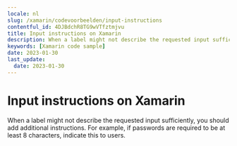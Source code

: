 ```yaml
---
locale: nl
slug: /xamarin/codevoorbeelden/input-instructions
contentful_id: 4DJBdchR8TG9wVTfztmjvu
title: Input instructions on Xamarin
description: When a label might not describe the requested input sufficiently, you should add additional instructions.
keywords: [Xamarin code sample]
date: 2023-01-30
last_update:
  date: 2023-01-30
---
```


# Input instructions on Xamarin

When a label might not describe the requested input sufficiently, you should add additional instructions. For example, if passwords are required to be at least 8 characters, indicate this to users.

<CodeSample id="input-instructions" locale="nl" platform="xamarin"/>
